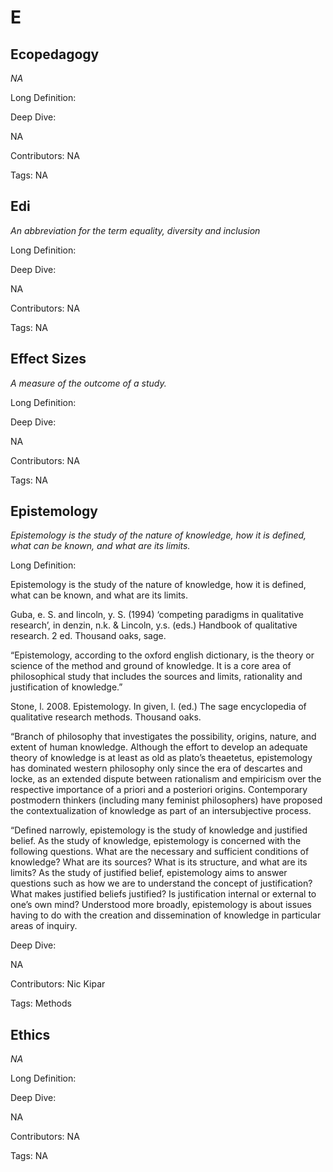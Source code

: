 #  E 
 
## Ecopedagogy

<dfn>NA</dfn>

Long Definition: 













Deep Dive:

NA

Contributors: NA

Tags: NA
 
## Edi

<dfn>An abbreviation for the term equality, diversity and inclusion</dfn>

Long Definition: 













Deep Dive:

NA

Contributors: NA

Tags: NA
 
## Effect Sizes

<dfn>A measure of the outcome of a study.</dfn>

Long Definition: 













Deep Dive:

NA

Contributors: NA

Tags: NA
 
## Epistemology

<dfn>Epistemology is the study of the nature of knowledge, how it is defined, what can be known, and what are its limits.</dfn>

Long Definition: 

Epistemology is the study of the nature of knowledge, how it is defined, what can be known, and what are its limits.

Guba, e. S. and lincoln, y. S. (1994) ‘competing paradigms in qualitative research’, in denzin, n.k. & Lincoln, y.s. (eds.) Handbook of qualitative research. 2 ed. Thousand oaks, sage.

“Epistemology, according to the oxford english dictionary, is the theory or science of the method and ground of knowledge. It is a core area of philosophical study that includes the sources and limits, rationality and justification of knowledge.”

Stone, l. 2008. Epistemology. In given, l. (ed.) The sage encyclopedia of qualitative research methods. Thousand oaks.

“Branch of philosophy that investigates the possibility, origins, nature, and extent of human knowledge. Although the effort to develop an adequate theory of knowledge is at least as old as plato’s theaetetus, epistemology has dominated western philosophy only since the era of descartes and locke, as an extended dispute between rationalism and empiricism over the respective importance of a priori and a posteriori origins. Contemporary postmodern thinkers (including many feminist philosophers) have proposed the contextualization of knowledge as part of an intersubjective process.

“Defined narrowly, epistemology is the study of knowledge and justified belief. As the study of knowledge, epistemology is concerned with the following questions. What are the necessary and sufficient conditions of knowledge? What are its sources? What is its structure, and what are its limits? As the study of justified belief, epistemology aims to answer questions such as how we are to understand the concept of justification? What makes justified beliefs justified? Is justification internal or external to one’s own mind? Understood more broadly, epistemology is about issues having to do with the creation and dissemination of knowledge in particular areas of inquiry.

Deep Dive:

NA

Contributors: Nic Kipar

Tags: Methods
 
## Ethics

<dfn>NA</dfn>

Long Definition: 













Deep Dive:

NA

Contributors: NA

Tags: NA
